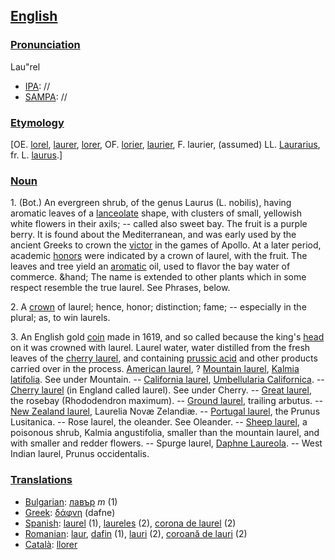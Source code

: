 ==[[English]]==
===[[Pronunciation]]===
Lau"rel 
*[[IPA]]: //
*[[SAMPA]]: //
===[[Etymology]]===
[OE. [[lorel]], [[laurer]], [[lorer]], OF. [[lorier]], [[laurier]], F. laurier, (assumed) LL. [[Laurarius]], fr. L. [[laurus]].]
===[[Noun]]===
1. (Bot.) An evergreen shrub, of the genus Laurus (L. nobilis), having aromatic leaves of a [[lanceolate]] shape, with clusters of small, yellowish white flowers in their axils; -- called also sweet bay. The fruit is a purple berry. It is found about the Mediterranean, and was early used by the ancient Greeks to crown the [[victor]] in the games of Apollo. At a later period, academic [[honor]]s were indicated by a crown of laurel, with the fruit. The leaves and tree yield an [[aromatic]] oil, used to flavor the bay water of commerce. &hand; The name is extended to other plants which in some respect resemble the true laurel. See Phrases, below.

2. A [[crown]] of laurel; hence, honor; distinction; fame; -- especially in the plural; as, to win laurels.

3. An English gold [[coin]] made in 1619, and so called because the king's [[head]] on it was crowned with laurel. Laurel water, water distilled from the fresh leaves of the [[cherry laurel]], and containing [[prussic acid]] and other products carried over in the process. [[American laurel]], ? [[Mountain laurel]], [[Kalmia latifolia]]. See under Mountain. -- [[California laurel]], [[Umbellularia Californica]]. -- [[Cherry laurel]] (in England called laurel). See under Cherry. -- [[Great laurel]], the rosebay (Rhododendron maximum). -- [[Ground laurel]], trailing arbutus. -- [[New Zealand laurel]], Laurelia Novæ Zelandiæ. -- [[Portugal laurel]], the Prunus Lusitanica. -- Rose laurel, the oleander. See Oleander. -- [[Sheep laurel]], a poisonous shrub, Kalmia angustifolia, smaller than the mountain laurel, and with smaller and redder flowers. -- Spurge laurel, [[Daphne Laureola]]. -- West Indian laurel, Prunus occidentalis.
===[[Translations]]===
*[[Bulgarian]]: [[лавър]] ''m'' (1)
*[[Greek]]: [[δάφνη]] (dafne)
*[[Spanish]]: [[laurel]] (1), [[laureles]] (2), [[corona de laurel]] (2)
*[[Romanian]]: [[laur]], [[dafin]] (1), [[lauri]] (2), [[coroană de lauri]] (2)
*[[Català]]: [[llorer]]